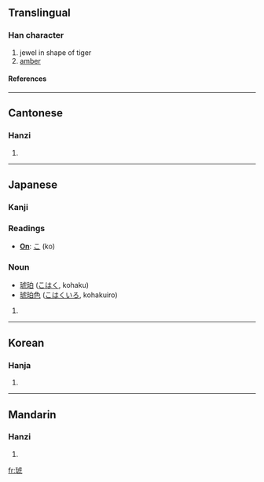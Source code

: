 ==Translingual==

===Han character===
{{Han char|rn=96|rad=玉|as=08|sn=12|four=1111<sub>7</sub>|canj=一土卜心弓 (MGYPN), 一土卜心山 (MGYPU)}}

# jewel in shape of tiger
# [[amber]]

====References====
{{Han ref|kx=0734.220|dkj=21061|dj=1146.230|hdz=21121.080|uh=7425|ud=29733|bh=B55B|bd=46427}}

----

==Cantonese==

===Hanzi===
{{yue-hanzi|jyut=|y=fu2}}

# {{defn|Cantonese}}

----

==Japanese==

===Kanji===

===Readings===
* '''[[On]]''': [[こ]] (ko)

===Noun===
*[[琥珀]] ([[こはく]], kohaku)
*[[琥珀色]] ([[こはくいろ]], kohakuiro)
# {{defn|Japanese}}

----

==Korean==

===Hanja===
{{ko-hanja|hangeul=호|eumhun=|rv=ho|mr=ho|y=ho}}

# {{defn|Korean}}

----

==Mandarin==

===Hanzi===
{{cmn-hanzi|pin=[[hǔ]] ([[hu3]])|wg=hu<sup>3</sup>}}

# {{defn|Mandarin}}

[[fr:琥]]
